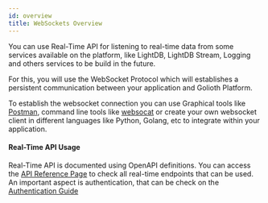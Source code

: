 ```yaml
---
id: overview
title: WebSockets Overview
---
```


You can use Real-Time API for listening to real-time data from some services available on the platform, like LightDB, LightDB Stream, Logging and others services to be build in the future.

For this, you will use the WebSocket Protocol which will establishes a persistent communication between your application and Golioth Platform.

To establish the websocket connection you can use Graphical tools like [Postman](https://blog.postman.com/postman-supports-websocket-apis/), command line tools like [websocat](https://github.com/vi/websocat) or create your own websocket client in different languages like Python, Golang, etc to integrate within your application.

#### Real-Time API Usage

Real-Time API is documented using OpenAPI definitions. You can access the [API Reference Page](/reference/rest-api/openapi) to check all real-time endpoints that can be used. An important aspect is authentication, that can be check on the [Authentication Guide](./auth)